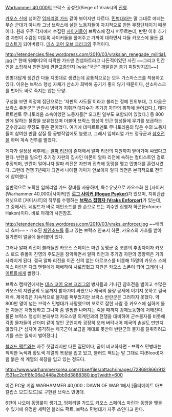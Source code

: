 {{{+2 '''Vraksian Renegade Militia'''}}}

[[Warhammer 40,000]]의 브락스 공성전(Siege of Vraks)의 [[진영]].

[[카오스 신]]에 넘어간 [[임페리얼 가드]] 같아 보이지만 다르다. 
[[민병대]]라는 말 그대로 얘네는 무슨 군대가 아니라 그냥 브락스에 살던 노동자들이 자치적으로 만든 무장단체이기 때문이다. 
원래 우주 각지에서 수집된 [[사이커]]들이 브락스에 잠시 머무르는데, 반란 이후 추기경 자판이 수감된 미등록 사이커들을 풀어주고 가까이 대하면서 다들 카오스에 물든 [[컬티스트]]가 되어버렸다. [[데스 코어 오브 크리크]]의 주적이다. 

http://etendencies.files.wordpress.com/2010/03/vraksian_renegade_militia1.jpg
[* 한때 워해머2의 타락한 가드맨 컨셉아트라고 나돈적이있던 사진 ~~그리고 민간인을 소집해서 만든것에 관한고증인지 [wiki:"국군" 깨알같은 총기 피탈방지끈]~~]

민병대답게 생긴건 다들 지멋대로 생겼는데 공통적으로는 모두 가스마스크를 착용하고 있다. 
이유는 브락스 행성 자체가 산소가 희박해 공기가 좋지 않기 때문이다, 산소마스크를 벗어도 바로 죽지는 않는 모양.

구성을 보면 최정예 집단으로는 '자판의 사도들'이라고 불리는 정예 친위부대, 그 다음은 브락스 주둔군[* 반란시 병력과 지휘관 대다수가 추기경 자판의 휘하에 들어갔다.], 데파르트멘토 무니토리움 소속이었던 노동자들[* 오그린 일부도 포함되어 있었다.] 등 800만에 달하는 물량을 보유했으며 더불어 브락스 행성이 인근 행성들에 무기를 보급하는 군수창고라 무장도 좋은 편이었다. 여기에 데파르트멘토 무니토리움의 많은 수의 노동자들이 참여한 만큼 삽질 등 공병작업에도 능했고, 그래서 임페리얼 가드 정규군과 [[참호전]]을 하며 계속 전투를 벌였다. 

게다가 설정상 배후에는 [[알파 리전]]이 존재해서 알파 리전의 지원까지 받아가며 싸웠다고 한다. 
반란을 일으킨 추기경 자판의 집사인 마몬이 알파 리전에 속하는 컬티스트인 걸로 추정되며, 반란이 일어나자 알파 리전은 자판과 접촉해 동맹을 맺고 민병대를 훈련시켰다. 
그런데 전쟁 7년째가 되면서 나아질 기미가 안보이자 알파 리전은 본격적으로 전투에 참여했다. 

일반적으로 노획한 임페리얼 가드 장비를 사용하며, 특수유닛으로 카오스화 한 [사이커(Warhammer 40,000)|사이커]인 [http://www.forgeworld.co.uk/Warhammer-40000/Chaos/CHAOS_RENEGADES/RENEGADE_ROGUE_PSYKERS.html  '''로그 사이커 (Rogue Psyker)''']가 있으며, 지휘관급 유닛으로 [커미사르]의 직무를 수행하는 [http://www.forgeworld.co.uk/Warhammer-40000/Chaos/CHAOS_RENEGADES/RENEGADE_MILITIA_ENFORCERS.html  '''브락스 집행자 (Vraks Enforcer)''']가 있는데, 그 중에서도 네임드가 바로 체인소드를 한 손으로 드는 괴수인 집행자 하콘(Enforcer Hakon)이다. 바로 아래의 사진참조. 

http://etendencies.files.wordpress.com/2010/03/vraks_enforcer.jpg ~~배리 더 쵸퍼~~
- 개조된 [[체인소드]]를 들고 있는 브락스 인포서 하콘, 카오스의 가호를 받아 철가면이 얼굴에 들러붙어 있다. 

그러나 알파 리전이 불러들인 카오스 스페이스 마린 동맹군 중 코른의 추종자이자 카오스 로드 쥬폴이 진영의 주도권을 장악하면서 알파 리전과 추기경 자판의 영향력은 거의 사라지게 된다. 결국 알파 리전을 이끈 신의 없는 아르코스를 비롯해 15명의 카오스 스페이스 마린은 다크 엔젤에게 패배하여 사로잡혔고 자판은 카오스 스폰이 되어 [[그레이 나이트]]들에게 썰렸다.

브락스 캠페인에서는 [[데스 코어 오브 크리그]]의 병사들과 기나긴 참호전을 벌이고 수많은 카오스의 지원군의 도움까지 받아가며 싸웠으나 제국의 물량 공세에 이기지 못하고 결국 패배. 제국측은 지속적으로 물자를 퍼부었지만 브락스 반란군은 그러하지 못했다. 약 800만 명이 넘는 브락스 민병대가 사망했으며 포로로 잡힌 사람 중 카오스에 심하게 물든 자들은 처형당하고 그나마 좀 멀쩡한 나머지는 죽을 때까지 강제노동형에 처해진다. 물론 브락스 행성이 본래부터 카오스랑 외계인과의 전쟁을 대비하여 군수물자를 비롯해 각종 물자들이 산더미 같이 쌓인 곳인지라 굉장히 오래 버텨내어 제국의 손실도 만만치 않았다.[* 심지어 공격하는 제국군이 보급을 제대로 못받아 반란군의 물자를 탈취하려고 기를 쓰는 일까지 벌어졌다.]  

[[블러드 팩트]]와는 자주 헷갈리지만 다른 집단이다, 굳이 비교하자면 - 브락스 민병대는 칙칙한 녹색과 황토색 계열의 복장을 입고 있고, 블러드 팩트는 말 그대로 피(Blood)처럼 붉은 색 계열의 복장을 입고 있는 정도다. 

http://www.warhammerkorea.com/zbxe/files/attach/images/72869/866/912/531ac2cff8fc06a2448a2bb9d3888380.jpg?width=600

이건 PC용 게임 WARHAMMER 40,000 : DAWN OF WAR 1에서 [울티메이트 아포칼립스 모드|모드]로 구현된 브락스 민병대.

6판이 나오며 동맹룰이 생기고, 임페리얼 가드도 카오스 스페이스 마린과 동맹을 맺을 수 있기에 유명한 세력인 블러드 팩트, 브락스 민병대가 자주 쓰인다고 한다.
